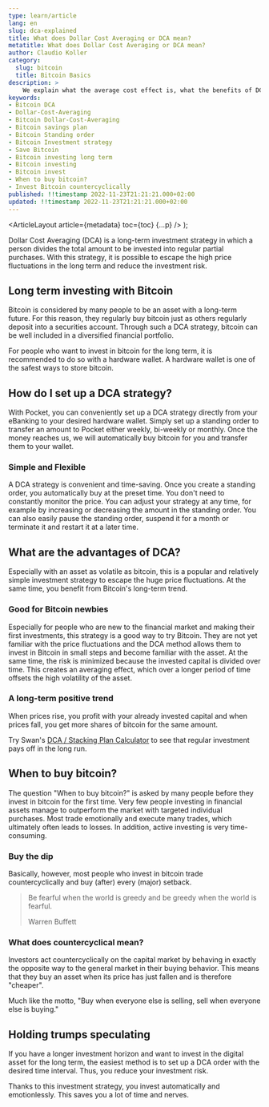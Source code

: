 ```yaml
---
type: learn/article
lang: en
slug: dca-explained
title: What does Dollar Cost Averaging or DCA mean?
metatitle: What does Dollar Cost Averaging or DCA mean?
author: Claudio Koller
category:
  slug: bitcoin
  title: Bitcoin Basics
description: >
    We explain what the average cost effect is, what the benefits of DCA are, and how you can set up a stacking plan to invest in bitcoin on a regular basis.
keywords:
- Bitcoin DCA
- Dollar-Cost-Averaging
- Bitcoin Dollar-Cost-Averaging
- Bitcoin savings plan
- Bitcoin Standing order
- Bitcoin Investment strategy
- Save Bitcoin 
- Bitcoin investing long term
- Bitcoin investing
- Bitcoin invest
- When to buy bitcoin?
- Invest Bitcoin countercyclically
published: !!timestamp 2022-11-23T21:21:21.000+02:00
updated: !!timestamp 2022-11-23T21:21:21.000+02:00
---
```



  <ArticleLayout
    article={metadata}
    toc={toc}
    {...p}
  />
);

Dollar Cost Averaging (DCA) is a long-term investment strategy in which a person divides the total amount to be invested into regular partial purchases. With this strategy, it is possible to escape the high price fluctuations in the long term and reduce the investment risk.

## Long term investing with Bitcoin

Bitcoin is considered by many people to be an asset with a long-term future. For this reason, they regularly buy bitcoin just as others regularly deposit into a securities account. Through such a DCA strategy, bitcoin can be well included in a diversified financial portfolio.

For people who want to invest in bitcoin for the long term, it is recommended to do so with a hardware wallet. A hardware wallet is one of the safest ways to store bitcoin.

## How do I set up a DCA strategy?

With Pocket, you can conveniently set up a DCA strategy directly from your eBanking to your desired hardware wallet. Simply set up a standing order to transfer an amount to Pocket either weekly, bi-weekly or monthly. Once the money reaches us, we will automatically buy bitcoin for you and transfer them to your wallet.

### Simple and Flexible

A DCA strategy is convenient and time-saving. Once you create a standing order, you automatically buy at the preset time. You don't need to constantly monitor the price. You can adjust your strategy at any time, for example by increasing or decreasing the amount in the standing order. You can also easily pause the standing order, suspend it for a month or terminate it and restart it at a later time.

## What are the advantages of DCA?

Especially with an asset as volatile as bitcoin, this is a popular and relatively simple investment strategy to escape the huge price fluctuations. At the same time, you benefit from Bitcoin's long-term trend.

### Good for Bitcoin newbies

Especially for people who are new to the financial market and making their first investments, this strategy is a good way to try Bitcoin. They are not yet familiar with the price fluctuations and the DCA method allows them to invest in Bitcoin in small steps and become familiar with the asset. At the same time, the risk is minimized because the invested capital is divided over time. This creates an averaging effect, which over a longer period of time offsets the high volatility of the asset.

### A long-term positive trend

When prices rise, you profit with your already invested capital and when prices fall, you get more shares of bitcoin for the same amount.

Try Swan's [DCA / Stacking Plan Calculator](https://www.swanbitcoin.com) to see that regular investment pays off in the long run.

## When to buy bitcoin?

The question "When to buy bitcoin?" is asked by many people before they invest in bitcoin for the first time. Very few people investing in financial assets manage to outperform the market with targeted individual purchases. Most trade emotionally and execute many trades, which ultimately often leads to losses. In addition, active investing is very time-consuming.

### Buy the dip

Basically, however, most people who invest in bitcoin trade countercyclically and buy (after) every (major) setback.

> Be fearful when the world is greedy and be greedy when the world is fearful.
>
>Warren Buffett

### What does countercyclical mean?

Investors act countercyclically on the capital market by behaving in exactly the opposite way to the general market in their buying behavior. This means that they buy an asset when its price has just fallen and is therefore "cheaper".

Much like the motto, "Buy when everyone else is selling, sell when everyone else is buying."

## Holding trumps speculating

If you have a longer investment horizon and want to invest in the digital asset for the long term, the easiest method is to set up a DCA order with the desired time interval. Thus, you reduce your investment risk.

<Callout icon="💡">
Thanks to this investment strategy, you invest automatically and emotionlessly. This saves you a lot of time and nerves.
</Callout>
